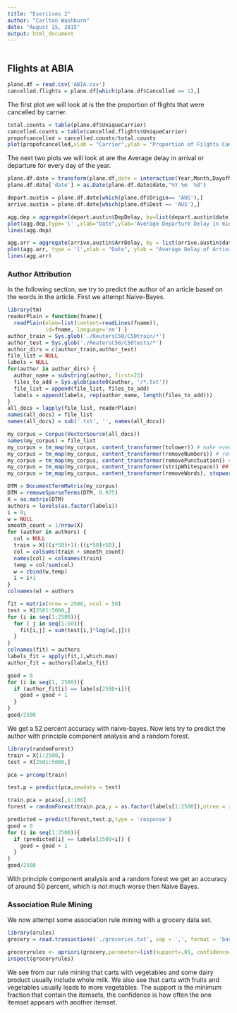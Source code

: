 ```yaml
---
title: "Exercises 2"
author: "Carlton Washburn"
date: "August 15, 2015"
output: html_document
---
```

```r

```
## Flights at ABIA
```r
plane.df = read.csv('ABIA.csv')
cancelled.flights = plane.df[which(plane.df$Cancelled == 1),]
```

The first plot we will look at is the the proportion of flights that were cancelled by carrier.
```r
total.counts = table(plane.df$UniqueCarrier)
cancelled.counts = table(cancelled.flights$UniqueCarrier)
propofcancelled = cancelled.counts/total.counts
plot(propofcancelled,xlab = "Carrier",ylab = "Proportion of Filghts Cancelled")
```

The next two plots we will look at are the Average delay in arrival or departure for every day of the year.
```r
plane.df.date = transform(plane.df,date = interaction(Year,Month,DayofMonth, sep = ' '))
plane.df.date['date'] = as.Date(plane.df.date$date,"%Y %m  %d")

depart.austin = plane.df.date[which(plane.df$Origin== 'AUS'),]
arrive.austin = plane.df.date[which(plane.df$Dest == 'AUS'),]

agg.dep = aggregate(depart.austin$DepDelay, by=list(depart.austin$date),FUN=mean,na.rm=TRUE)
plot(agg.dep,type='l' ,xlab="Date",ylab='Average Departure Delay in minutes')
lines(agg.dep)

agg.arr = aggregate(arrive.austin$ArrDelay, by = list(arrive.austin$date),FUN=mean,na.rm=TRUE)
plot(agg.arr, type = 'l',xlab = "Date", ylab = "Average Delay of Arrival in minutes")
lines(agg.arr)

```

### Author Attribution

In the following section, we try to predict the author of an article based on the words in the article. First we attempt Naive-Bayes.

```r
library(tm)
readerPlain = function(fname){
  readPlain(elem=list(content=readLines(fname)), 
            id=fname, language='en') }
author_train = Sys.glob('./ReutersC50/C50train/*')
author_test = Sys.glob('./ReutersC50/C50tests/*')
author_dirs = c(author_train,author_test)
file_list = NULL
labels = NULL
for(author in author_dirs) {
  author_name = substring(author, first=23)
  files_to_add = Sys.glob(paste0(author, '/*.txt'))
  file_list = append(file_list, files_to_add)
  labels = append(labels, rep(author_name, length(files_to_add)))
}
all_docs = lapply(file_list, readerPlain) 
names(all_docs) = file_list
names(all_docs) = sub('.txt', '', names(all_docs))

my_corpus = Corpus(VectorSource(all_docs))
names(my_corpus) = file_list
my_corpus = tm_map(my_corpus, content_transformer(tolower)) # make everything lowercase
my_corpus = tm_map(my_corpus, content_transformer(removeNumbers)) # remove numbers
my_corpus = tm_map(my_corpus, content_transformer(removePunctuation)) # remove punctuation
my_corpus = tm_map(my_corpus, content_transformer(stripWhitespace)) ## remove excess white-space
my_corpus = tm_map(my_corpus, content_transformer(removeWords), stopwords("SMART"))

DTM = DocumentTermMatrix(my_corpus)
DTM = removeSparseTerms(DTM, 0.975)
X = as.matrix(DTM)
authors = levels(as.factor(labels))
i = 0;
w = NULL
smooth_count = 1/nrow(X)
for (author in authors) {
  col = NULL
  train = X[((i*50)+1):((i*50)+50),]
  col = colSums(train + smooth_count)
  names(col) = colnames(train)
  temp = col/sum(col)
  w = cbind(w,temp)
  i = i+1
}
colnames(w) = authors

fit = matrix(nrow = 2500, ncol = 50)
test = X[2501:5000,]
for (i in seq(1:2500)){
  for ( j in seq(1:50)){
    fit[i,j] = sum(test[i,]*log(w[,j]))
  }
}
colnames(fit) = authors
labels_fit = apply(fit,1,which.max)
author_fit = authors[labels_fit]

good = 0
for (i in seq(1, 2500)){
  if (author_fit[i] == labels[2500+i]){
    good = good + 1
  }
}
good/2500
```

We get a 52 percent accuracy with naive-bayes. Now lets try to predict the author with principle component analysis and a random forest.

```r
library(randomForest)
train = X[1:2500,]
test = X[2501:5000,]

pca = prcomp(train)

test.p = predict(pca,newdata = test)

train.pca = pca$x[,1:100]
forest = randomForest(train.pca,y = as.factor(labels[1:2500]),ntree = 200)

predicted = predict(forest,test.p,type = 'response')
good = 0
for (i in seq(1:2500)){
  if (predicted[i] == labels[2500+i]) {
    good = good + 1
  }
}
good/2500

```

With principle component analysis and a random forest we get an accuracy of around 50 percent, which is not much worse then Naive Bayes. 


### Association Rule Mining
 
We now attempt some association rule mining with a grocery data set.

```r
library(arules)
grocery = read.transactions('./groceries.txt', sep = ',', format = 'basket', rm.duplicates = 1)

groceryrules <- apriori(grocery,parameter=list(support=.01, confidence=.5, maxlen=4))
inspect(groceryrules)
```

We see from our rule mining that carts with vegetables and some dairy product usually include whole milk. We also see that carts with fruits and vegetables usually leads to more vegetables. The support is the minimum fraction that contain the itemsets, the confidence is how often the one itemset appears with another itemset. 